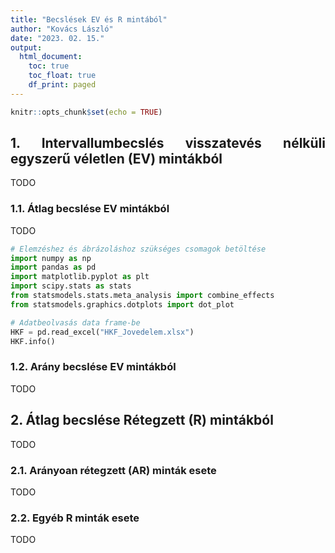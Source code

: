 ```yaml
---
title: "Becslések EV és R mintából"
author: "Kovács László"
date: "2023. 02. 15."
output:
  html_document:
    toc: true
    toc_float: true
    df_print: paged
---
```


<style>
body {
text-align: justify}
</style>


```r
knitr::opts_chunk$set(echo = TRUE)
```

## 1. Intervallumbecslés visszatevés nélküli egyszerű véletlen (EV) mintákból

TODO

### 1.1. Átlag becslése EV mintákból

TODO

```python
# Elemzéshez és ábrázoláshoz szükséges csomagok betöltése
import numpy as np
import pandas as pd
import matplotlib.pyplot as plt
import scipy.stats as stats
from statsmodels.stats.meta_analysis import combine_effects
from statsmodels.graphics.dotplots import dot_plot

# Adatbeolvasás data frame-be
HKF = pd.read_excel("HKF_Jovedelem.xlsx")
HKF.info()
```

### 1.2. Arány becslése EV mintákból

TODO

## 2. Átlag becslése Rétegzett (R) mintákból

TODO

### 2.1. Arányoan rétegzett (AR) minták esete

TODO

### 2.2. Egyéb R minták esete

TODO